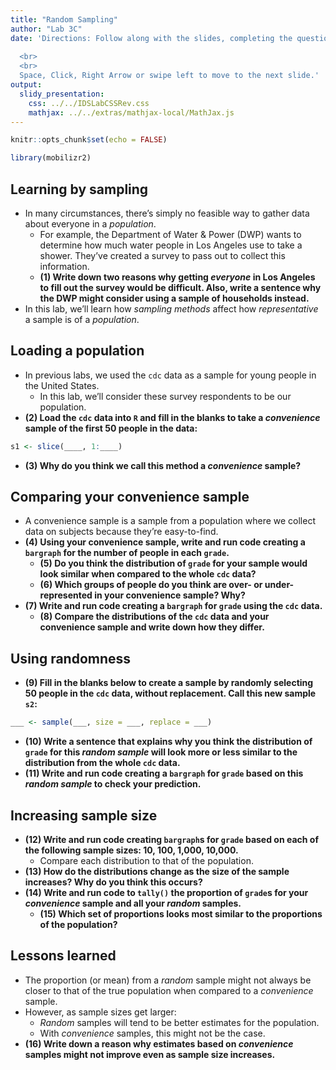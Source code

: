 ```yaml
---
title: "Random Sampling"
author: "Lab 3C"
date: 'Directions: Follow along with the slides, completing the questions in <font color=#25679E><b>blue</b></font> on your computer, and answering the questions in **red** in your journal.  
  
  <br>
  <br>
  Space, Click, Right Arrow or swipe left to move to the next slide.'
output: 
  slidy_presentation: 
    css: ../../IDSLabCSSRev.css
    mathjax: ../../extras/mathjax-local/MathJax.js
---
```


```r
knitr::opts_chunk$set(echo = FALSE)
```

```r
library(mobilizr2)
```

## Learning by sampling

- In many circumstances, there's simply no feasible way to gather data about everyone in a _population_.
    - For example, the Department of Water & Power (DWP) wants to determine how much water people in Los Angeles use to take a shower. They've created a survey to pass out to collect this information.
    - **(1) Write down two reasons why getting _everyone_ in Los Angeles to fill out the survey would be difficult. Also, write a sentence why the DWP might consider using a sample of households instead.**
    
- In this lab, we'll learn how _sampling methods_ affect how _representative_ a sample is of a _population_.


## Loading a population

- In previous labs, we used the `cdc` data as a sample for young people in the United States. 
    - In this lab, we'll consider these survey respondents to be our population.
- **(2) Load the `cdc` data into `R` and fill in the blanks to take a _convenience_ sample of the first 50 people in the data:**

```r
s1 <- slice(____, 1:____)
```

- **(3) Why do you think we call this method a _convenience_ sample?**


## Comparing your convenience sample

- A convenience sample is a sample from a population where we collect data on subjects because they're easy-to-find.
- **(4) Using your convenience sample, write and run code creating a `bargraph` for the number of people in each `grade`.**
    - **(5) Do you think the distribution of `grade` for your sample would look similar when compared to the whole `cdc` data?**
    - **(6) Which groups of people do you think are over- or under-represented in your convenience sample? Why?**
- **(7) Write and run code creating a `bargraph` for `grade` using the `cdc` data.**
    - **(8) Compare the distributions of the `cdc` data and your convenience sample and write down how they differ.**


## Using randomness

- **(9) Fill in the blanks below to create a sample by randomly selecting 50 people in the `cdc` data, without replacement. Call this new sample `s2`:**

```r
___ <- sample(___, size = ___, replace = ___)
```

- **(10) Write a sentence that explains why you think the distribution of `grade` for this _random sample_ will look more or less similar to the distribution from the whole `cdc` data.**
- **(11) Write and run code creating a `bargraph` for `grade` based on this _random sample_ to check your prediction.**
    

## Increasing sample size

- **(12) Write and run code creating `bargraph`s for `grade` based on each of the following sample sizes: 10, 100, 1,000, 10,000.**
     - Compare each distribution to that of the population.
- **(13) How do the distributions change as the size of the sample increases? Why do you think this occurs?**
- **(14) Write and run code to `tally()` the proportion of `grade`s for your _convenience_ sample and all your _random_ samples.**
    - **(15) Which set of proportions looks most similar to the proportions of the population?**
    

## Lessons learned

- The proportion (or mean) from a _random_ sample might not always be closer to that of the true population when compared to a _convenience_ sample. 
- However, as sample sizes get larger: 
    - _Random_ samples will tend to be better estimates for the population.
    -  With _convenience_ samples, this might not be the case.
- **(16) Write down a reason why estimates based on _convenience_ samples might not improve even as sample size increases.**